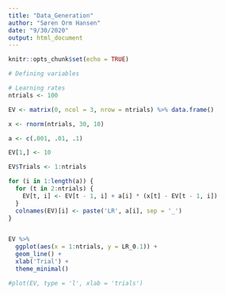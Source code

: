 ```yaml
---
title: "Data_Generation"
author: "Søren Orm Hansen"
date: "9/30/2020"
output: html_document
---
```


```r
knitr::opts_chunk$set(echo = TRUE)
```


```r
# Defining variables

# Learning rates
ntrials <- 100

EV <- matrix(0, ncol = 3, nrow = ntrials) %>% data.frame()

x <- rnorm(ntrials, 30, 10)

a <- c(.001, .01, .1)

EV[1,] <- 10

EV$Trials <- 1:ntrials

for (i in 1:length(a)) {
  for (t in 2:ntrials) {
    EV[t, i] <- EV[t - 1, i] + a[i] * (x[t] - EV[t - 1, i])
  }
  colnames(EV)[i] <- paste('LR', a[i], sep = '_')
}


EV %>% 
  ggplot(aes(x = 1:ntrials, y = LR_0.1)) + 
  geom_line() + 
  xlab('Trial') +
  theme_minimal()

#plot(EV, type = 'l', xlab = 'trials')

```




